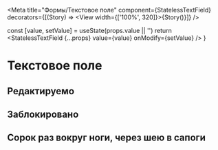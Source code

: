 
<Meta
  title="Формы/Текстовое поле"
  component={StatelessTextField}
  decorators={[(Story) => <View width={['100%', 320]}>{Story()}</View>]}
/>

  const [value, setValue] = useState(props.value || '')
  return <StatelessTextField {...props} value={value} onModify={setValue} />
}

# Текстовое поле

<ArgsTable of={StatelessTextField} />

## Редактируемо

<Canvas>
  <Story name="Редактируемо">
    <TextField label="Заголовок" />
    <View height={6} />
    <TextField label="Заголовок" value="Значение" />
    <View height={6} />
    <TextField label="Заголовок" description="Описание" />
    <View height={6} />
    <TextField label="Заголовок" description="Описание" value="Значение" />
    <View height={6} />
    <TextField label="Заголовок" invalid />
    <View height={6} />
    <TextField label="Заголовок" value="Значение" invalid />
    <View height={6} />
    <TextField label="Заголовок" description="Описание" invalid />
    <View height={6} />
    <TextField
      label="Заголовок"
      description="Описание"
      value="Значение"
      invalid
    />
  </Story>
</Canvas>

## Заблокировано

<Canvas>
  <Story name="Заблокировано">
    <TextField label="Заголовок" disabled />
    <View height={6} />
    <TextField label="Заголовок" disabled value="Значение" />
    <View height={6} />
    <TextField label="Заголовок" disabled description="Описание" />
    <View height={6} />
    <TextField
      label="Заголовок"
      disabled
      description="Описание"
      value="Значение"
    />
    <View height={6} />
    <TextField label="Заголовок" disabled invalid />
    <View height={6} />
    <TextField label="Заголовок" disabled value="Значение" invalid />
    <View height={6} />
    <TextField label="Заголовок" disabled description="Описание" invalid />
    <View height={6} />
    <TextField
      label="Заголовок"
      disabled
      description="Описание"
      value="Значение"
      invalid
    />
  </Story>
</Canvas>

## Сорок раз вокруг ноги, через шею в сапоги

<Canvas>
  <Story name="Сорок раз вокруг ноги, через шею в сапоги">
    <TextField label="Заголовок, длинный заголовок, очень длинный заголовок, ну очень длинный заголовок" />
    <View height={6} />
    <TextField
      label="Заголовок, длинный заголовок, очень длинный заголовок, ну очень длинный заголовок"
      value="Значение, длинное значение, очень длинное значение, ну очень длинное значение"
    />
    <View height={6} />
    <TextField
      label="Заголовок, длинный заголовок, очень длинный заголовок, ну очень длинный заголовок"
      description="Описание, длинное описание, очень длинное описание, ну очень длинное описание"
    />
    <View height={6} />
    <TextField
      label="Заголовок, длинный заголовок, очень длинный заголовок, ну очень длинный заголовок"
      description="Описание, длинное описание, очень длинное описание, ну очень длинное описание"
      value="Значение, длинное значение, очень длинное значение, ну очень длинное значение"
    />
    <View height={6} />
    <TextField
      label="Заголовок, длинный заголовок, очень длинный заголовок, ну очень длинный заголовок"
      invalid
    />
    <View height={6} />
    <TextField
      label="Заголовок, длинный заголовок, очень длинный заголовок, ну очень длинный заголовок"
      value="Значение, длинное значение, очень длинное значение, ну очень длинное значение"
      invalid
    />
    <View height={6} />
    <TextField
      label="Заголовок, длинный заголовок, очень длинный заголовок, ну очень длинный заголовок"
      description="Описание, длинное описание, очень длинное описание, ну очень длинное описание"
      invalid
    />
    <View height={6} />
    <TextField
      label="Заголовок, длинный заголовок, очень длинный заголовок, ну очень длинный заголовок"
      description="Описание, длинное описание, очень длинное описание, ну очень длинное описание"
      value="Значение, длинное значение, очень длинное значение, ну очень длинное значение"
      invalid
    />
  </Story>
</Canvas>
